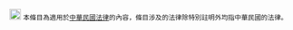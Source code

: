 <div class="notice metadata" id="spoiler">[[File:Scale_of_justice_2.svg|20px]] <small>本條目為適用於[[中華民國法律]]的內容，條目涉及的法律除特別註明外均指中華民國的法律。</small></div><noinclude>{{documentation}}</noinclude>